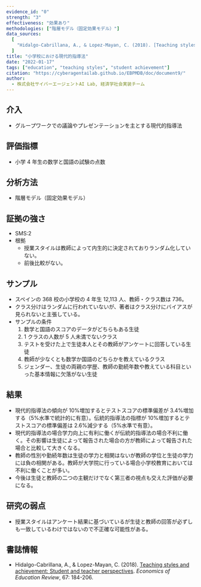 ```yaml
---
evidence_id: "0"
strength: "3"
effectiveness: "効果あり"
methodologies: ["階層モデル（固定効果モデル）"]
data_sources:
  [
    "Hidalgo-Cabrillana, A., & Lopez-Mayan, C. (2018). [Teaching styles and achievement: Student and teacher perspectives](https://www.sciencedirect.com/science/article/pii/S0272775717300717). *Economics of Education Review*, 67: 184-206.",
  ]
title: "小学校における現代的指導法"
date: "2022-01-17"
tags: ["education", "teaching styles", "student achievement"]
citation: "https://cyberagentailab.github.io/EBPMDB/doc/document9/"
author:
  - 株式会社サイバーエージェントAI Lab, 経済学社会実装チーム
---
```


## 介入

- グループワークでの議論やプレゼンテーションを主とする現代的指導法

## 評価指標

- 小学 4 年生の数学と国語の試験の点数

## 分析方法

- 階層モデル（固定効果モデル）

## 証拠の強さ

- SMS:2
- 根拠
  - 授業スタイルは教師によって内生的に決定されておりランダム化していない。
  - 前後比較がない。

## サンプル

- スペインの 368 校の小学校の 4 年生 12,113 人、教師・クラス数は 736。
- クラス分けはランダムに行われていないが、著者はクラス分けにバイアスが見られないと主張している。
- サンプルの条件
  1. 数学と国語のスコアのデータがどちらもある生徒
  2. 1 クラスの人数が 5 人未満でないクラス
  3. テストを受けた上で生徒本人とその教師がアンケートに回答している生徒
  4. 教師が少なくとも数学か国語のどちらかを教えているクラス
  5. ジェンダー、生徒の両親の学歴、教師の勤続年数や教えている科目といった基本情報に欠落がない生徒

## 結果

- 現代的指導法の傾向が 10%増加するとテストスコアの標準偏差が 3.4%増加する（5%水準で統計的に有意）。伝統的指導法の指標が 10%増加するとテストスコアの標準偏差は 2.6%減少する（5%水準で有意）。
- 現代的指導法の場合学力向上に有利に働くが伝統的指導法の場合不利に働く。その影響は生徒によって報告された場合の方が教師によって報告された場合と比較して大きくなる。
- 教師の性別や勤続年数は生徒の学力と相関はないが教師の学位と生徒の学力には負の相関がある。教師が大学院に行っている場合小学校教育においては不利に働くことが多い。
- 今後は生徒と教師の二つの主観だけでなく第三者の視点も交えた評価が必要になる。

## 研究の弱点

- 授業スタイルはアンケート結果に基づいているが生徒と教師の回答が必ずしも一致しているわけではないので不正確な可能性がある。

## 書誌情報

- Hidalgo-Cabrillana, A., & Lopez-Mayan, C. (2018). [Teaching styles and achievement: Student and teacher perspectives](https://www.sciencedirect.com/science/article/pii/S0272775717300717). _Economics of Education Review_, 67: 184-206.
